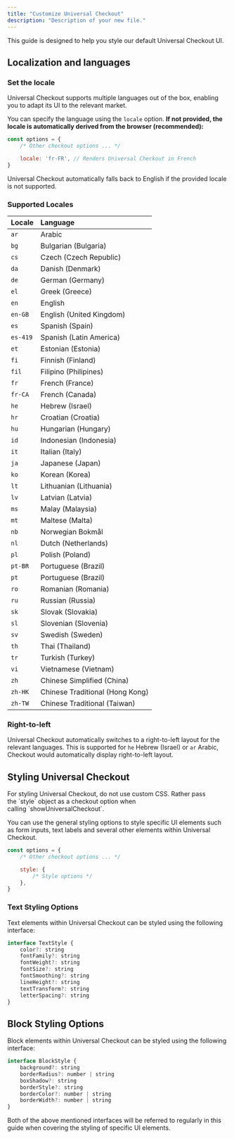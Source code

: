 ```yaml
---
title: "Customize Universal Checkout"
description: "Description of your new file."
---
```


This guide is designed to help you style our default Universal Checkout UI. 

## Localization and languages

### Set the locale

Universal Checkout supports multiple languages out of the box, enabling you to adapt its UI to the relevant market.

You can specify the language using the `locale` option. **If not provided, the locale is automatically derived from the browser (recommended):**

```javascript
const options = {
    /* Other checkout options ... */

    locale: 'fr-FR', // Renders Universal Checkout in French
}
```

<Check>
  Universal Checkout automatically falls back to English if the provided locale is not supported.
</Check>

### Supported Locales

| Locale   | Language                        |
| :------- | :------------------------------ |
| `ar`     | Arabic                          |
| `bg`     | Bulgarian (Bulgaria)            |
| `cs`     | Czech (Czech Republic)          |
| `da`     | Danish (Denmark)                |
| `de`     | German (Germany)                |
| `el`     | Greek (Greece)                  |
| `en`     | English                         |
| `en-GB`  | English (United Kingdom)        |
| `es`     | Spanish (Spain)                 |
| `es-419` | Spanish (Latin America)         |
| `et`     | Estonian (Estonia)              |
| `fi`     | Finnish (Finland)               |
| `fil`    | Filipino (Philipines)           |
| `fr`     | French (France)                 |
| `fr-CA`  | French (Canada)                 |
| `he`     | Hebrew (Israel)                 |
| `hr`     | Croatian (Croatia)              |
| `hu`     | Hungarian (Hungary)             |
| `id`     | Indonesian (Indonesia)          |
| `it`     | Italian (Italy)                 |
| `ja`     | Japanese (Japan)                |
| `ko`     | Korean (Korea)                  |
| `lt`     | Lithuanian (Lithuania)          |
| `lv`     | Latvian (Latvia)                |
| `ms`     | Malay (Malaysia)                |
| `mt`     | Maltese (Malta)                 |
| `nb`     | Norwegian Bokmål                |
| `nl`     | Dutch (Netherlands)             |
| `pl`     | Polish (Poland)                 |
| `pt-BR`  | Portuguese (Brazil)             |
| `pt`     | Portuguese (Brazil)             |
| `ro`     | Romanian (Romania)              |
| `ru`     | Russian (Russia)                |
| `sk`     | Slovak (Slovakia)               |
| `sl`     | Slovenian (Slovenia)            |
| `sv`     | Swedish (Sweden)                |
| `th`     | Thai (Thailand)                 |
| `tr`     | Turkish (Turkey)                |
| `vi`     | Vietnamese (Vietnam)            |
| `zh`     | Chinese Simplified (China)      |
| `zh-HK`  | Chinese Traditional (Hong Kong) |
| `zh-TW`  | Chinese Traditional (Taiwan)    |

### Right-to-left

Universal Checkout automatically switches to a right-to-left layout for the relevant languages. This is supported for `he` Hebrew (Israel) or `ar` Arabic, Checkout would automatically display right-to-left layout. 

## Styling Universal Checkout

<Info>
  For styling Universal Checkout, do not use custom CSS. Rather pass the `style` object as a checkout option when calling `showUniversalCheckout`.
</Info>

You can use the general styling options to style specific UI elements such as form inputs, text labels and several other elements within Universal Checkout.

```javascript
const options = {
    /* Other checkout options ... */

    style: {
        /* Style options */
    },
}
```

### Text Styling Options

Text elements within Universal Checkout can be styled using the following interface:

```javascript
interface TextStyle {
    color?: string
    fontFamily?: string
    fontWeight?: string
    fontSize?: string
    fontSmoothing?: string
    lineHeight?: string
    textTransform?: string
    letterSpacing?: string
}
```

## Block Styling Options

Block elements within Universal Checkout can be styled using the following interface: 

```javascript
interface BlockStyle {
    background?: string
    borderRadius?: number | string
    boxShadow?: string
    borderStyle?: string
    borderColor?: number | string
    borderWidth?: number | string
}
```

<Info>
  Both of the above mentioned interfaces will be referred to regularly in this guide when covering the styling of specific UI elements.
</Info>